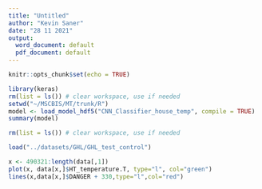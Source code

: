 ---
title: "Untitled"
author: "Kevin Saner"
date: "28 11 2021"
output:
  word_document: default
  pdf_document: default
---

```{r setup, include=FALSE}
knitr::opts_chunk$set(echo = TRUE)
```

```{r message=FALSE, warning=FALSE}
library(keras)
rm(list = ls()) # clear workspace, use if needed
setwd("~/MSCBIS/MT/trunk/R")
model <- load_model_hdf5("CNN_Classifier_house_temp", compile = TRUE)
summary(model)
```
```{r}

rm(list = ls()) # clear workspace, use if needed

load("../datasets/GHL/GHL_test_control")

x <- 490321:length(data[,1])
plot(x, data[x,]$HT_temperature.T, type="l", col="green")
lines(x,data[x,]$DANGER + 330,type="l",col="red")
```

